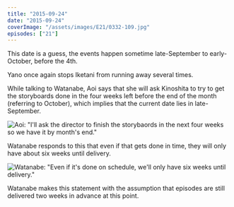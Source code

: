 ```yaml
---
title: "2015-09-24"
date: "2015-09-24"
coverImage: "/assets/images/E21/0332-109.jpg"
episodes: ["21"]
---
```


<Alert>
  <Calendar />
  <AlertDescription>
    This date is a guess, the events happen sometime late-September to
    early-October, before the 4th.
  </AlertDescription>
</Alert>

Yano once again stops Iketani from running away several times.

While talking to Watanabe, Aoi says that she will ask Kinoshita to try to get the storyboards done in the four weeks left before the end of the month (referring to October), which implies that the current date lies in late-September.

![Aoi: "I'll ask the director to finish the storybaords in the next four weeks so we have it by month's end."](/assets/images/E21/0421-651.jpg)

Watanabe responds to this that even if that gets done in time, they will only have about six weeks until delivery.

![Watanabe: "Even if it's done on schedule, we'll only have six weeks until delivery."](/assets/images/E21/0427-652.jpg)

Watanabe makes this statement with the assumption that episodes are still delivered two weeks in advance at this point.
